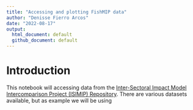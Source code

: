 ```yaml
---
title: "Accessing and plotting FishMIP data"
author: "Denisse Fierro Arcos"
date: "2022-08-17"
output: 
  html_document: default
  github_document: default
---
```


# Introduction
This notebook will accessing data from the [Inter-Sectoral Impact Model Intercomparison Project (ISIMIP) Repository](https://data.isimip.org/). There are various datasets available, but as example we will be using 
